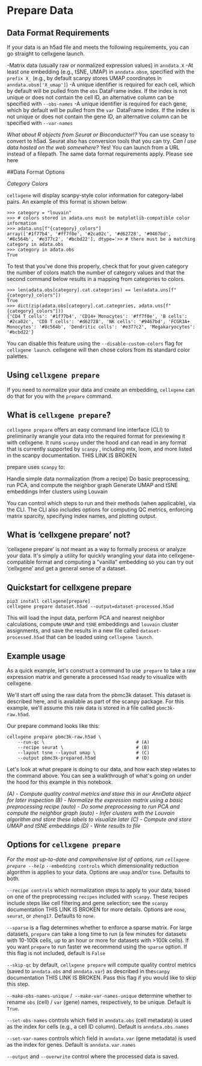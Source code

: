 # Prepare Data

## Data Format Requirements

If your data is an h5ad file and meets the following requirements, you can go straight to cellxgene launch.

-Matrix data (usually raw or normalized expression values) in `anndata.X`
-At least one embedding (e.g., tSNE, UMAP) in `anndata.obsm`, specified with the `prefix X_` (e.g., by default scanpy stores UMAP coordinates in `anndata.obsm['X_umap']`)
-A unique identifier is required for each cell, which by default will be pulled from the `obs` DataFrame index. If the index is not unique or does not contain the cell ID, an alternative column can be specified with `--obs-names`
-A unique identifier is required for each gene, which by default will be pulled from the `var `DataFrame index. If the index is not unique or does not contain the gene ID, an alternative column can be specified with `--var-names`

_What about R objects from Seurat or Bioconductor!?_
You can use sceasy to convert to h5ad. Seurat also has conversion tools that you can try.
_Can I use data hosted on the web somewhere?_
Yes! You can launch from a URL instead of a filepath. The same data format requirements apply. Please see here

##Data Format Options

_Category Colors_

`cellxgene` will display scanpy-style color information for category-label pairs. An example of this format is shown below:

```
>>> category = "louvain"
>>> # colors stored in adata.uns must be matplotlib-compatible color information
>>> adata.uns[f"{category}_colors"]
array(['#1f77b4', '#ff7f0e', '#2ca02c', '#d62728', '#9467bd', '#8c564b', '#e377c2', '#bcbd22'], dtype='>> # there must be a matching category in adata.obs
>>> category in adata.obs
True
```

To test that you've done this properly, check that for your given category the number of colors match the number of category values and that the second command below results in a mapping from categories to colors.

```
>>> len(adata.obs[category].cat.categories) == len(adata.uns[f"{category}_colors"])
True
>>> dict(zip(adata.obs[category].cat.categories, adata.uns[f"{category}_colors"]))
{'CD4 T cells': '#1f77b4', 'CD14+ Monocytes': '#ff7f0e', 'B cells': '#2ca02c', 'CD8 T cells': '#d62728', 'NK cells': '#9467bd', 'FCGR3A+ Monocytes': '#8c564b', 'Dendritic cells': '#e377c2', 'Megakaryocytes': '#bcbd22'}
```

You can disable this feature using the `--disable-custom-colors` flag for `cellxgene launch`. cellxgene will then chose colors from its standard color palettes.

## Using `cellxgene prepare`

If you need to normalize your data and create an embedding, `cellxgene` can do that for you with the `prepare` command.

## What is `cellxgene prepare`?

`cellxgene prepare` offers an easy command line interface (CLI) to preliminarily wrangle your data into the required format for previewing it with cellxgene. It runs `scanpy` under the hood and can read in any format that is currently supported by `scanpy` , including mtx, loom, and more listed in the scanpy documentation. THIS LINK IS BROKEN

prepare uses `scanpy` to:

Handle simple data normalization (from a recipe)
Do basic preprocessing, run PCA, and compute the neighbor graph
Generate UMAP and tSNE embeddings
Infer clusters using Louvain

You can control which steps to run and their methods (when applicable), via the CLI. The CLI also includes options for computing QC metrics, enforcing matrix sparcity, specifying index names, and plotting output.

## What is ‘cellxgene prepare’ not?

‘cellxgene prepare’ is _not_ meant as a way to formally process or analyze your data. It's simply a utility for quickly wrangling your data into cellxgene-compatible format and computing a "vanilla" embedding so you can try out ‘cellxgene’ and get a general sense of a dataset.

## Quickstart for cellxgene prepare

```
pip3 install cellxgene[prepare]
cellxgene prepare dataset.h5ad --output=dataset-processed.h5ad
```

This will load the input data, perform PCA and nearest neighbor calculations, compute `UMAP` and `tSNE` embeddings and `louvain` cluster assignments, and save the results in a new file called `dataset-processed.h5ad` that can be loaded using `cellxgene launch`.

## Example usage

As a quick example, let's construct a command to use` prepare` to take a raw expression matrix and generate a processed `h5ad` ready to visualize with cellxgene.

We'll start off using the raw data from the pbmc3k dataset. This dataset is described here, and is available as part of the scanpy package. For this example, we'll assume this raw data is stored in a file called `pbmc3k-raw.h5ad`.

Our prepare command looks like this:

```
cellxgene prepare pbmc3k-raw.h5ad \
    --run-qc \                                  # (A)
    --recipe seurat \                           # (B)
    --layout tsne --layout umap \               # (C)
    --output pbmc3k-prepared.h5ad               # (D)
```

Let's look at what prepare is doing to our data, and how each step relates to the command above. You can see a walkthrough of what's going on under the hood for this example in this notebook.

_(A) - Compute quality control metrics and store this in our AnnData object for later inspection (B) - Normalize the expression matrix using a basic preprocessing recipe (auto) - Do some preprocessing to run PCA and compute the neighbor graph (auto) - Infer clusters with the Louvain algorithm and store these labels to visualize later (C) - Compute and store UMAP and tSNE embeddings (D) - Write results to file_

## Options for `cellxgene prepare`

_For the most up-to-date and comprehensive list of options, run `cellxgene prepare --help`_
`--embedding controls` which dimensionality reduction algorithm is applies to your data. Options are `umap` and/or `tsne`. Defaults to both.

`--recipe controls` which normalization steps to apply to your data, based on one of the preprocessing `recipes` included with `scanpy`. These recipes include steps like cell filtering and gene selection; see the `scanpy` documentation THIS LINK IS BROKEN for more details. Options are `none`, `seurat`, or `zheng17`. Defaults to `none`.

`--sparse` is a flag determines whether to enforce a sparse matrix. For large datasets, `prepare` can take a long time to run (a few minutes for datasets with 10-100k cells, up to an hour or more for datasets with >100k cells). If you want `prepare` to run faster we recommend using the `sparse` option. If this flag is not included, default is `False`

`--skip-qc` by default, `cellxgene prepare` will compute quality control metrics (saved to `anndata.obs` and `anndata.var`) as described in the`scanpy` documentation THIS LINK IS BROKEN. Pass this flag if you would like to skip this step.

`--make-obs-names-unique` /` --make-var-names-unique` determine whether to rename `obs` (cell) / `var` (gene) names, respectively, to be unique. Default is `True`.

`--set-obs-names` controls which field in `anndata.obs` (cell metadata) is used as the index for cells (e.g., a cell ID column). Default is `anndata.obs.names`

`--set-var-names` controls which field in `anndata.var` (gene metadata) is used as the index for genes. Default is `anndata.var.names`

`--output` and `--overwrite` control where the processed data is saved.
